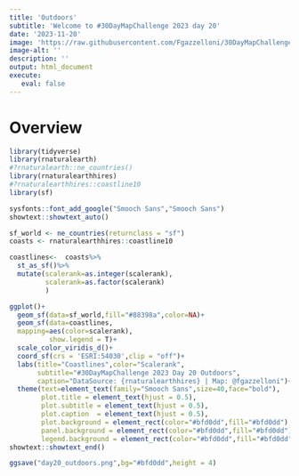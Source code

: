 ```yaml
---
title: 'Outdoors'
subtitle: 'Welcome to #30DayMapChallenge 2023 day 20'
date: '2023-11-20'
image: 'https://raw.githubusercontent.com/Fgazzelloni/30DayMapChallenge/master/2023/day20_outdoors/day20_outdoors.png'
image-alt: ''
description: ''
output: html_document
execute: 
   eval: false
---
```


# Overview



```r
library(tidyverse)
library(rnaturalearth)
#?rnaturalearth::ne_countries()
library(rnaturalearthhires)
#?rnaturalearthhires::coastline10
library(sf)
```

```r
sysfonts::font_add_google("Smooch Sans","Smooch Sans")
showtext::showtext_auto()
```




```r
sf_world <- ne_countries(returnclass = "sf")
coasts <- rnaturalearthhires::coastline10

coastlines<-  coasts%>%
  st_as_sf()%>%
  mutate(scalerank=as.integer(scalerank),
         scalerank=as.factor(scalerank)
         )

ggplot()+
  geom_sf(data=sf_world,fill="#88398a",color=NA)+
  geom_sf(data=coastlines,
  mapping=aes(color=scalerank),
          show.legend = T)+
  scale_color_viridis_d()+
  coord_sf(crs = 'ESRI:54030',clip = "off")+
  labs(title="Coastlines",color="Scalerank",
       subtitle="#30DayMapChallenge 2023 Day 20 Outdoors",
       caption="DataSource: {rnaturalearthhires} | Map: @fgazzelloni")+
  theme(text=element_text(family="Smooch Sans",size=40,face="bold"),
        plot.title = element_text(hjust = 0.5),
        plot.subtitle = element_text(hjust = 0.5),
        plot.caption  = element_text(hjust = 0.5),
        plot.background = element_rect(color="#bfd0dd",fill="#bfd0dd"),
        panel.background = element_rect(color="#bfd0dd",fill="#bfd0dd"),
        legend.background = element_rect(color="#bfd0dd",fill="#bfd0dd"))
showtext::showtext_end()
```

```r
ggsave("day20_outdoors.png",bg="#bfd0dd",height = 4)
```

